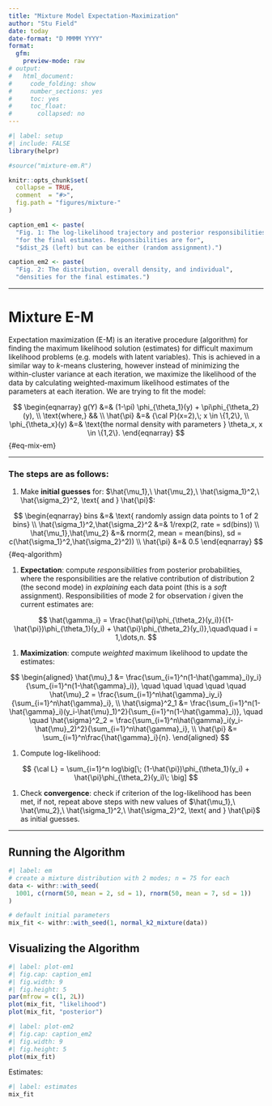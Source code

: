 ```yaml
---
title: "Mixture Model Expectation-Maximization"
author: "Stu Field"
date: today
date-format: "D MMMM YYYY"
format:
  gfm:
    preview-mode: raw
# output:
#   html_document:
#     code_folding: show
#     number_sections: yes
#     toc: yes
#     toc_float:
#       collapsed: no
---
```


```r
#| label: setup
#| include: FALSE 
library(helpr)

#source("mixture-em.R")

knitr::opts_chunk$set(
  collapse = TRUE,
  comment  = "#>",
  fig.path = "figures/mixture-"
)

caption_em1 <- paste(
  "Fig. 1: The log-likelihood trajectory and posterior responsibilities",
  "for the final estimates. Responsibilities are for",
  "$dist_2$ (left) but can be either (random assignment).")

caption_em2 <- paste(
  "Fig. 2: The distribution, overall density, and individual",
  "densities for the final estimates.")
```


---------


# Mixture E-M

Expectation maximization (E-M) is an iterative procedure (algorithm) for
finding the maximum likelihood solution (estimates) for difficult maximum
likelihood problems (e.g. models with latent variables). This is achieved in a
similar way to *k*-means clustering, however instead of minimizing the
within-cluster variance at each iteration, we maximize the likelihood of the
data by calculating weighted-maximum likelihood estimates of the parameters at
each iteration. We are trying to fit the model:

$$
\begin{eqnarray}
g(Y) &=& (1-\pi) \phi_{\theta_1}(y) + \pi\phi_{\theta_2}(y), \\
\text{where,} && \\
\hat{\pi} &=& {\cal P}(x=2),\; x \in \{1,2\}, \\
\phi_{\theta_x}(y) &=& \text{the normal density with parameters } \theta_x, x \in \{1,2\}.
\end{eqnarray}
$$ {#eq-mix-em}

-------

### The steps are as follows:

1. Make **initial guesses** for:
$\hat{\mu_1},\ \hat{\mu_2},\ \hat{\sigma_1}^2,\ \hat{\sigma_2}^2, \text{ and } \hat{\pi}$:

$$
\begin{eqnarray}
  bins &=& \text{ randomly assign data points to 1 of 2 bins} \\
  \hat{\sigma_1}^2,\hat{\sigma_2}^2 &=& 1/rexp(2, rate = sd(bins)) \\
  \hat{\mu_1},\hat{\mu_2} &=& rnorm(2, mean = mean(bins), sd = c(\hat{\sigma_1}^2,\hat{\sigma_2}^2)) \\
  \hat{\pi} &=& 0.5
\end{eqnarray}
$$ {#eq-algorithm}

1. **Expectation**: compute _responsibilities_ from posterior probabilities,
where the responsibilities are the relative contribution of distribution 2
(the second mode) in _explaining_ each data point (this is a _soft_ assignment).
Responsibilities of mode 2 for observation $i$ given the current estimates are:

$$
\hat{\gamma_i} = \frac{\hat{\pi}\phi_{\theta_2}(y_i)}{(1-\hat{\pi})\phi_{\theta_1}(y_i) + \hat{\pi}\phi_{\theta_2}(y_i)},\quad\quad i = 1,\dots,n.
$$

1. **Maximization**: compute _weighted_ maximum likelihood to update the estimates:

$$
\begin{aligned}
\hat{\mu}_1 &= \frac{\sum_{i=1}^n(1-\hat{\gamma}_i)y_i}{\sum_{i=1}^n(1-\hat{\gamma}_i)},
\quad \quad \quad \quad \quad
\hat{\mu}_2 = \frac{\sum_{i=1}^n\hat{\gamma}_iy_i}{\sum_{i=1}^n\hat{\gamma}_i}, \\
\hat{\sigma}^2_1 &= \frac{\sum_{i=1}^n(1-\hat{\gamma}_i)(y_i-\hat{\mu}_1)^2}{\sum_{i=1}^n(1-\hat{\gamma}_i)},
\quad \quad 
\hat{\sigma}^2_2 = \frac{\sum_{i=1}^n\hat{\gamma}_i(y_i-\hat{\mu}_2)^2}{\sum_{i=1}^n\hat{\gamma}_i}, \\
\hat{\pi} &= \sum_{i=1}^n\frac{\hat{\gamma}_i}{n}.
\end{aligned}
$$

1. Compute log-likelihood:

$$
{\cal L} = \sum_{i=1}^n log\big[\; (1-\hat{\pi})\phi_{\theta_1}(y_i) + \hat{\pi}\phi_{\theta_2}(y_i)\; \big]
$$

1. Check **convergence**: check if criterion of the log-likelihood has been met,
if not, repeat above steps with new values of
$\hat{\mu_1},\ \hat{\mu_2},\ \hat{\sigma_1}^2,\ \hat{\sigma_2}^2, \text{ and } \hat{\pi}$
as initial guesses.
	
	
------


## Running the Algorithm

```r
#| label: em
# create a mixture distribution with 2 modes; n = 75 for each
data <- withr::with_seed(
  1001, c(rnorm(50, mean = 2, sd = 1), rnorm(50, mean = 7, sd = 1))
)

# default initial parameters
mix_fit <- withr::with_seed(1, normal_k2_mixture(data))
```


## Visualizing the Algorithm

```r
#| label: plot-em1
#| fig.cap: caption_em1
#| fig.width: 9
#| fig.height: 5
par(mfrow = c(1, 2L))
plot(mix_fit, "likelihood")
plot(mix_fit, "posterior")
```

```r
#| label: plot-em2
#| fig.cap: caption_em2
#| fig.width: 9
#| fig.height: 5
plot(mix_fit)
```


Estimates:

```r
#| label: estimates
mix_fit
```

